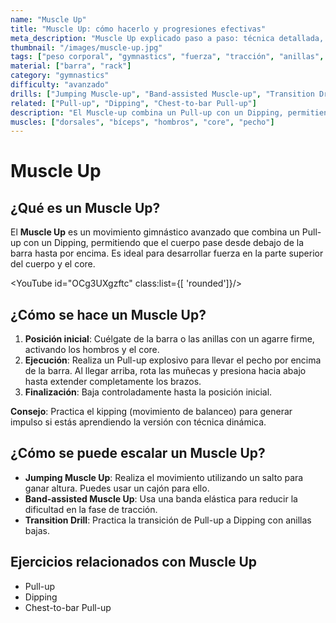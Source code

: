 ```yaml
---
name: "Muscle Up"
title: "Muscle Up: cómo hacerlo y progresiones efectivas"
meta_description: "Muscle Up explicado paso a paso: técnica detallada, progresiones útiles y consejos prácticos para dominar este icónico movimiento."
thumbnail: "/images/muscle-up.jpg"
tags: ["peso corporal", "gymnastics", "fuerza", "tracción", "anillas", "barra"]
material: ["barra", "rack"]
category: "gymnastics"
difficulty: "avanzado"
drills: ["Jumping Muscle-up", "Band-assisted Muscle-up", "Transition Drill"]
related: ["Pull-up", "Dipping", "Chest-to-bar Pull-up"]
description: "El Muscle-up combina un Pull-up con un Dipping, permitiendo pasar desde debajo de la barra hasta por encima. Requiere fuerza y técnica avanzada."
muscles: ["dorsales", "bíceps", "hombros", "core", "pecho"]
---
```


# Muscle Up

## ¿Qué es un Muscle Up?
El **Muscle Up** es un movimiento gimnástico avanzado que combina un Pull-up con un Dipping, permitiendo que el cuerpo pase desde debajo de la barra hasta por encima. Es ideal para desarrollar fuerza en la parte superior del cuerpo y el core.

<YouTube id="OCg3UXgzftc" class:list={[ 'rounded']}/>

## ¿Cómo se hace un Muscle Up?
1. **Posición inicial**: Cuélgate de la barra o las anillas con un agarre firme, activando los hombros y el core.
2. **Ejecución**: Realiza un Pull-up explosivo para llevar el pecho por encima de la barra. Al llegar arriba, rota las muñecas y presiona hacia abajo hasta extender completamente los brazos.
3. **Finalización**: Baja controladamente hasta la posición inicial.

**Consejo**: Practica el kipping (movimiento de balanceo) para generar impulso si estás aprendiendo la versión con técnica dinámica.

## ¿Cómo se puede escalar un Muscle Up?
- **Jumping Muscle Up**: Realiza el movimiento utilizando un salto para ganar altura. Puedes usar un cajón para ello.
- **Band-assisted Muscle Up**: Usa una banda elástica para reducir la dificultad en la fase de tracción.
- **Transition Drill**: Practica la transición de Pull-up a Dipping con anillas bajas.

## Ejercicios relacionados con Muscle Up
- Pull-up
- Dipping
- Chest-to-bar Pull-up
